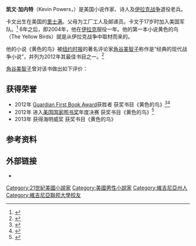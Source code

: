 {{Infobox writer
| name          = 凯文·鲍尔斯
| image         = 
| image_size    = 
| caption       = 
| birth_date    = {{bda|1980|7|11}}
| birth_place   = {{USA}}[[弗吉尼亚州|弗吉尼亚州]][[里士满_(弗吉尼亚州)|里士满]]
| death_date    = 
| death_place   = 
| occupation    = [[作家|作家]]
| nationality   = {{USA}}
| genre         = [[战争小说|战争]]
| movement      = 
| notable_works = 《[[戰地鐘聲|戰地鐘聲]]》
| spouse        = 
| children      = 
| influences    = 
| influenced    = 
| awards        = 海明威文学奖（2013年）
| signature     = 
| misc          = 
}}
'''凯文·加内特'''（Kevin Powers，{{bd|1980年|7月11日|}}）是美国小说作家、诗人及[[伊拉克战争|伊拉克战争]]退役老兵。

卡文出生在美国的[[里士满_(维吉尼亚州)|里士满]]。父母为工厂工人及邮递员。卡文于17岁时加入美国军队。<ref>{{cite web|title=The Yellow Birds by Kevin Powers wins Guardian First Book Award|publisher=''The Guardian''|url=http://www.guardian.co.uk/gnm-press-office/kevin-powers-wins-guardian-first-book-award|date=November 30, 2012|accessdate=December 22, 2012|archive-date=2013-01-08|archive-url=https://web.archive.org/web/20130108220514/http://www.guardian.co.uk/gnm-press-office/kevin-powers-wins-guardian-first-book-award|dead-url=no}}</ref> 6年之后，即2004年，他在[[伊拉克|伊拉克]]服役一年。他的第一本小说黄色的鸟（The Yellow Birds）就是从伊拉克战争中取材而来的。

他的小说《黄色的鸟》被[[纽约时报|纽约时报]]的著名评论家[[角谷美智子|角谷美智子]]称作是“经典的现代战争小说”，并列为2012年其最佳书目之一。<ref>{{Cite web |url=http://www.nytimes.com/2012/09/07/books/the-yellow-birds-by-kevin-powers.html |title=New York Times, 6 September 2012 |accessdate=2013-09-28 |archive-date=2013-08-19 |archive-url=https://web.archive.org/web/20130819141335/http://www.nytimes.com/2012/09/07/books/the-yellow-birds-by-kevin-powers.html |dead-url=no }}</ref>

[[角谷美智子|角谷美智子]]曾对该书做出如下评价：

{{quote|这本书足以与[[提姆·奥布莱恩|提姆·奥布莱恩]]的[[士兵的重负|士兵的重负]]比肩同作为现代战争小说的经典而存在。。不仅是一本人格教育的书籍，更是有关着脱离无知的过程与记忆铭刻的生动比喻。}}

==获得荣誉==
*2012年 [[Guardian_First_Book_Award|Guardian First Book Award]]获胜者 获奖书目《黄色的鸟》<ref>{{Cite web |url=http://www.guardian.co.uk/books/2012/nov/08/guardian-first-book-award-2012-shortlist |title=The Guardian, 8 November 2012 |accessdate=2013-09-28 |archive-date=2013-04-22 |archive-url=https://web.archive.org/web/20130422122650/http://www.guardian.co.uk/books/2012/nov/08/guardian-first-book-award-2012-shortlist |dead-url=no }}</ref><ref>{{cite web |url=http://www.guardian.co.uk/books/2012/nov/29/guardian-first-book-award-2012-kevin-powers |title=Guardian first book award 2012 goes to Kevin Powers |work=[[The_Guardian|The Guardian]] |author=Alison Flood |date=29 November 2012 |accessdate=December 2, 2012 |archive-date=2013-06-21 |archive-url=https://web.archive.org/web/20130621101246/http://www.guardian.co.uk/books/2012/nov/29/guardian-first-book-award-2012-kevin-powers |dead-url=no }}</ref>
*2012年 进入[[美国国家图书奖|美国国家图书奖]]年度决赛 获奖书目《黄色的鸟》<ref>{{cite web |url=http://reviews.libraryjournal.com/2012/10/in-the-bookroom/national-book-award-finalists-announced-today/ |title=National Book Award Finalists Announced Today |work=[[Library_Journal|Library Journal]] |author= |date=October 10, 2012 |accessdate=November 15, 2012 |archive-url=https://web.archive.org/web/20121206014159/http://reviews.libraryjournal.com/2012/10/in-the-bookroom/national-book-award-finalists-announced-today/ |archive-date=2012-12-06 |dead-url=yes }}</ref>
*2013年 获得海明威奖 获奖书目《黄色的鸟》

==参考资料==
{{reflist}}
== 外部链接 ==
*{{official}}

{{Authority control}}
{{DEFAULTSORT:Powers, Kevin}}
[[Category:21世紀美國小說家|Category:21世紀美國小說家]]
[[Category:美國男性小說家|Category:美國男性小說家]]
[[Category:維吉尼亞州人|Category:維吉尼亞州人]]
[[Category:維吉尼亞聯邦大學校友|Category:維吉尼亞聯邦大學校友]]
